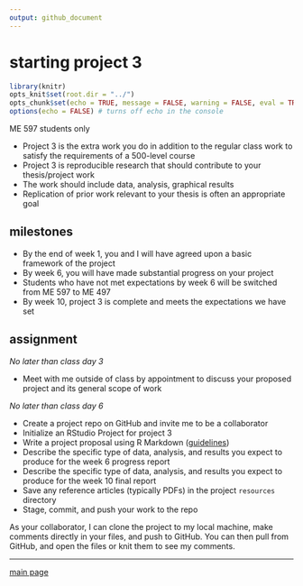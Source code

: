 ```yaml
---
output: github_document
--- 
```


# starting project 3


```r
library(knitr)
opts_knit$set(root.dir = "../")
opts_chunk$set(echo = TRUE, message = FALSE, warning = FALSE, eval = TRUE)
options(echo = FALSE) # turns off echo in the console
```

ME 597 students only 


- Project 3 is the extra work you do in addition to the regular class work to satisfy the requirements of a 500-level course  
- Project 3 is reproducible research that should contribute to your thesis/project work  
- The work should include data, analysis, graphical results 
- Replication of prior work relevant to your thesis is often an appropriate goal 


## milestones 

- By the end of week 1, you and I will have agreed upon a basic framework of the project 
- By week 6, you will have made substantial progress on your project 
- Students who have not met expectations by week 6 will be switched from ME 597 to ME 497 
- By week 10, project 3 is complete and meets the expectations we have set 

## assignment 

*No later than class day 3*

- Meet with me outside of class by appointment to discuss your proposed project and its general scope of work 

*No later than class day 6*

- Create a project repo on GitHub and invite me to be a collaborator 
- Initialize an RStudio Project for project 3 
- Write a project proposal using R Markdown  ([guidelines](https://pressbooks.bccampus.ca/technicalwriting/chapter/7-1/)) 
- Describe the specific type of data, analysis, and results you expect to produce for the week 6 progress report
- Describe the specific type of data, analysis, and results you expect to produce for the week 10 final report 
- Save any reference articles (typically PDFs) in the project `resources` directory 
- Stage, commit, and push your work to the repo 

As your collaborator, I can clone the project to my local machine, make comments directly in your files, and push to GitHub. You can then pull from GitHub, and open the files or knit them to see my comments. 





---

[main page](../README.md)




